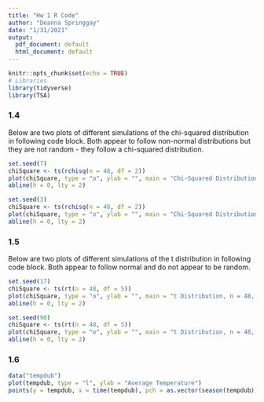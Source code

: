 ```yaml
---
title: "Hw 1 R Code"
author: "Deanna Springgay"
date: "1/31/2021"
output:
  pdf_document: default
  html_document: default
---
```


```r
knitr::opts_chunk$set(echo = TRUE)
# Libraries
library(tidyverse)
library(TSA)
```

### 1.4

Below are two plots of different simulations of the chi-squared distribution in following code block. Both appear to follow non-normal distributions but they are not random - they follow a chi-squared distribution.

```r
set.seed(7)
chiSquare <- ts(rchisq(n = 48, df = 2))
plot(chiSquare, type = "o", ylab = "", main = "Chi-Squared Distribution, n = 48, df = 2")
abline(h = 0, lty = 2)
```

```r
set.seed(3)
chiSquare <- ts(rchisq(n = 48, df = 2))
plot(chiSquare, type = "o", ylab = "", main = "Chi-Squared Distribution, n = 48, df = 2")
abline(h = 0, lty = 2)
```

### 1.5

Below are two plots of different simulations of the t distribution in following code block. Both appear to follow normal and do not appear to be random.

```r
set.seed(17)
chiSquare <- ts(rt(n = 48, df = 5))
plot(chiSquare, type = "o", ylab = "", main = "t Distribution, n = 48, df = 5")
abline(h = 0, lty = 2)
```

```r
set.seed(90)
chiSquare <- ts(rt(n = 48, df = 5))
plot(chiSquare, type = "o", ylab = "", main = "t Distribution, n = 48, df = 5")
abline(h = 0, lty = 2)
```

### 1.6

```r
data("tempdub")
plot(tempdub, type = "l", ylab = "Average Temperature")
points(y = tempdub, x = time(tempdub), pch = as.vector(season(tempdub)))
```
